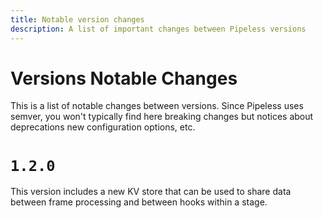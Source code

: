 ```yaml
---
title: Notable version changes
description: A list of important changes between Pipeless versions
---
```


# Versions Notable Changes

This is a list of notable changes between versions. Since Pipeless uses semver, you won't typically find here breaking changes but notices about deprecations new configuration options, etc.

# `1.2.0`

This version includes a new KV store that can be used to share data between frame processing and between hooks within a stage.